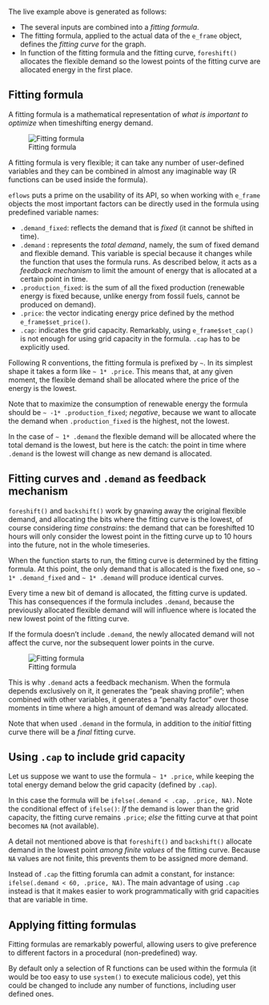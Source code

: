 The live example above is generated as follows:

- The several inputs are combined into a *fitting formula*.
- The fitting formula, applied to the actual data of the `e_frame` object, defines the *fitting curve* for the graph.
- In function of the fitting formula and the fitting curve, `foreshift()` allocates the flexible demand so the lowest points of the fitting curve are allocated energy in the first place. 

## Fitting formula

A fitting formula is a mathematical representation of *what is important to optimize* when timeshifting energy demand.

![Fitting formula](../../www/images/fitting/fitting-formula.png)

A fitting formula is very flexible; it can take any number of user-defined variables and they can be combined in almost any imaginable way (R functions can be used inside the formula).

`eflows` puts a prime on the usability of its API, so when working with `e_frame` objects the most important factors can be directly used in the formula using predefined variable names:

- `.demand_fixed`: reflects the demand that is *fixed* (it cannot be shifted in time).
- `.demand` : represents the *total demand*, namely, the sum of fixed demand and flexible demand. This variable is special because it changes while the function that uses the formula runs. As described below, it acts as a *feedback mechanism* to limit the amount of energy that is allocated at a certain point in time.  
- `.production_fixed`: is the sum of all the fixed production (renewable energy is fixed because, unlike energy from fossil fuels, cannot be produced on demand).
- `.price`: the vector indicating energy price defined by the method `e_frame$set_price()`.
- `.cap`: indicates the grid capacity. Remarkably, using `e_frame$set_cap()` is not enough for using  grid capacity in the formula. `.cap` has to be explicitly used.

Following R conventions, the fitting formula is prefixed by `~`. In its simplest shape it takes a form like `~ 1* .price`. This means that, at any given moment, the flexible demand shall be allocated where the price of the energy is the lowest.

Note that to maximize the consumption of renewable energy the formula should be `~ -1* .production_fixed`; *negative*, because we want to allocate the demand when `.production_fixed` is the highest, not the lowest. 

In the case of `~ 1* .demand` the flexible demand will be allocated where the total demand is the lowest, but here is the catch: the point in time where `.demand` is the lowest will change as new demand is allocated. 

## Fitting curves and `.demand` as feedback mechanism

`foreshift()` and `backshift()` work by gnawing away the original flexible demand, and allocating the bits where the fitting curve is the lowest, of course considering *time constrains*: the demand that can be foreshifted 10 hours will only consider the lowest point in the fitting curve up to 10 hours into the future, not in the whole timeseries. 

When the function starts to run, the fitting curve is determined by the fitting formula. At this point, the only demand that is allocated is the fixed one, so `~ 1* .demand_fixed` and `~ 1* .demand` will produce identical curves. 

Every time a new bit of demand is allocated, the fitting curve is updated. This has consequences if the formula includes `.demand`, because the previously allocated flexible demand will will influence where is located the new lowest point of the fitting curve. 

If the formula doesn't include `.demand`, the newly allocated demand will not affect the curve, nor the subsequent lower points in the curve.

![Fitting formula](../../www/images/fitting/fitting-comparison.png)

This is why `.demand` acts a feedback mechanism. When the formula depends exclusively on it, it generates the "peak shaving profile"; when combined with other variables, it generates a "penalty factor" over those moments in time where a high amount of demand was already allocated. 

Note that when used `.demand` in the formula, in addition to the *initial* fitting curve there will be a *final* fitting curve. 

<!-- The fitting curves are *adimensional*, in the sense that they can combine parameters that use different units. Instead, it is useful to talk about *utility* to express the importance of a number of parameters combined in the fitting curve. Therefore, one can say that the objective of `foreshift()` and `backshift()` is to *minimize the expense of utility*. -->


## Using `.cap` to include grid capacity

Let us suppose we want to use the formula `~ 1* .price`, while keeping the total energy demand below the grid capacity (defined by `.cap`). 

In this case the formula will be `ifelse(.demand < .cap, .price, NA)`. Note the conditional effect of `ifelse()`: *If* the demand is lower than the grid capacity, the fitting curve remains `.price`; *else* the fitting curve at that point becomes `NA` (not available).

A detail not mentioned above is that `foreshift()` and `backshift()` allocate demand in the lowest point *among finite values* of the fitting curve. Because `NA` values are not finite, this prevents them to be assigned more demand. 

Instead of `.cap` the fitting forumla can admit a constant, for instance: `ifelse(.demand < 60, .price, NA)`. The main advantage of using `.cap` instead is that it makes easier to work programmatically with grid capacities that are variable in time.  

## Applying fitting formulas

Fitting formulas are remarkably powerful, allowing users to give preference to different factors in a procedural (non-predefined) way. 

By default only a selection of R functions can be used within the formula (it would be too easy to use `system()` to execute malicious code), yet this could be changed to include any number of functions, including user defined ones. 
